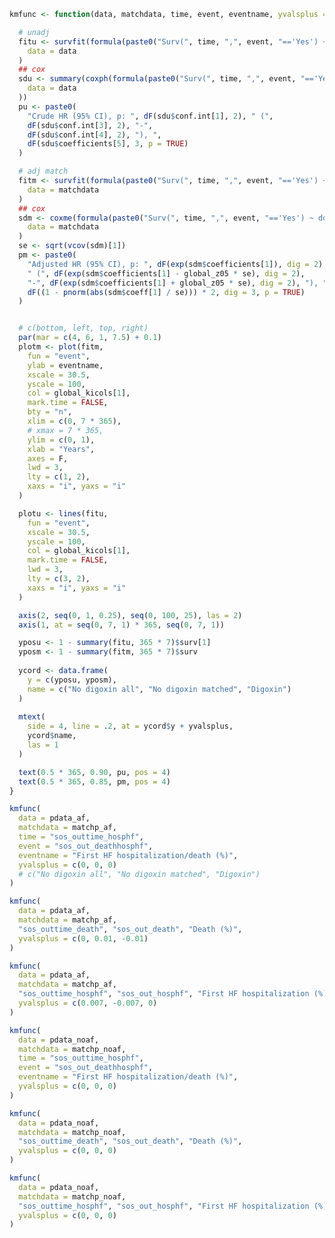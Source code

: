 ```r
kmfunc <- function(data, matchdata, time, event, eventname, yvalsplus = rep(0, 3)) {

  # unadj
  fitu <- survfit(formula(paste0("Surv(", time, ",", event, "=='Yes') ~ ddr_digoxin")),
    data = data
  )
  ## cox
  sdu <- summary(coxph(formula(paste0("Surv(", time, ",", event, "=='Yes') ~ ddr_digoxin")),
    data = data
  ))
  pu <- paste0(
    "Crude HR (95% CI), p: ", dF(sdu$conf.int[1], 2), " (",
    dF(sdu$conf.int[3], 2), "-",
    dF(sdu$conf.int[4], 2), "), ",
    dF(sdu$coefficients[5], 3, p = TRUE)
  )

  # adj match
  fitm <- survfit(formula(paste0("Surv(", time, ",", event, "=='Yes') ~ ddr_digoxin")),
    data = matchdata
  )
  ## cox
  sdm <- coxme(formula(paste0("Surv(", time, ",", event, "=='Yes') ~ ddr_digoxin + (1 | par)")),
    data = matchdata
  )
  se <- sqrt(vcov(sdm)[1])
  pm <- paste0(
    "Adjusted HR (95% CI), p: ", dF(exp(sdm$coefficients[1]), dig = 2),
    " (", dF(exp(sdm$coefficients[1] - global_z05 * se), dig = 2),
    "-", dF(exp(sdm$coefficients[1] + global_z05 * se), dig = 2), "), ",
    dF((1 - pnorm(abs(sdm$coeff[1] / se))) * 2, dig = 3, p = TRUE)
  )


  # c(bottom, left, top, right)
  par(mar = c(4, 6, 1, 7.5) + 0.1)
  plotm <- plot(fitm,
    fun = "event",
    ylab = eventname,
    xscale = 30.5,
    yscale = 100,
    col = global_kicols[1],
    mark.time = FALSE,
    bty = "n",
    xlim = c(0, 7 * 365),
    # xmax = 7 * 365,
    ylim = c(0, 1),
    xlab = "Years",
    axes = F,
    lwd = 3,
    lty = c(1, 2),
    xaxs = "i", yaxs = "i"
  )

  plotu <- lines(fitu,
    fun = "event",
    xscale = 30.5,
    yscale = 100,
    col = global_kicols[1],
    mark.time = FALSE,
    lwd = 3,
    lty = c(3, 2),
    xaxs = "i", yaxs = "i"
  )

  axis(2, seq(0, 1, 0.25), seq(0, 100, 25), las = 2)
  axis(1, at = seq(0, 7, 1) * 365, seq(0, 7, 1))

  yposu <- 1 - summary(fitu, 365 * 7)$surv[1]
  yposm <- 1 - summary(fitm, 365 * 7)$surv
  
  ycord <- data.frame(
    y = c(yposu, yposm),
    name = c("No digoxin all", "No digoxin matched", "Digoxin")
  )
  
  mtext(
    side = 4, line = .2, at = ycord$y + yvalsplus,
    ycord$name,
    las = 1
  )

  text(0.5 * 365, 0.90, pu, pos = 4)
  text(0.5 * 365, 0.85, pm, pos = 4)
}
```

```r
kmfunc(
  data = pdata_af,
  matchdata = matchp_af,
  time = "sos_outtime_hosphf",
  event = "sos_out_deathhosphf",
  eventname = "First HF hospitalization/death (%)",
  yvalsplus = c(0, 0, 0)
  # c("No digoxin all", "No digoxin matched", "Digoxin")
)
```

```r
kmfunc(
  data = pdata_af,
  matchdata = matchp_af,
  "sos_outtime_death", "sos_out_death", "Death (%)",
  yvalsplus = c(0, 0.01, -0.01)
)
```

```r
kmfunc(
  data = pdata_af,
  matchdata = matchp_af,
  "sos_outtime_hosphf", "sos_out_hosphf", "First HF hospitalization (%)",
  yvalsplus = c(0.007, -0.007, 0)
)
```

```r
kmfunc(
  data = pdata_noaf,
  matchdata = matchp_noaf,
  time = "sos_outtime_hosphf",
  event = "sos_out_deathhosphf",
  eventname = "First HF hospitalization/death (%)",
  yvalsplus = c(0, 0, 0)
)
```

```r
kmfunc(
  data = pdata_noaf,
  matchdata = matchp_noaf,
  "sos_outtime_death", "sos_out_death", "Death (%)",
  yvalsplus = c(0, 0, 0)
)
```

```r
kmfunc(
  data = pdata_noaf,
  matchdata = matchp_noaf,
  "sos_outtime_hosphf", "sos_out_hosphf", "First HF hospitalization (%)",
  yvalsplus = c(0, 0, 0)
)
```
